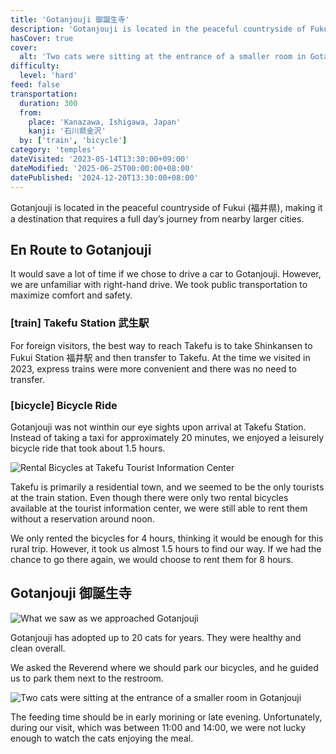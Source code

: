 ```yaml
---
title: 'Gotanjouji 御誕生寺'
description: 'Gotanjouji is located in the peaceful countryside of Fukui (福井県), making it a destination that requires a full day’s journey from nearby larger cities.'
hasCover: true
cover:
  alt: 'Two cats were sitting at the entrance of a smaller room in Gotanjouji'
difficulty:
  level: 'hard'
feed: false
transportation:
  duration: 300
  from:
    place: 'Kanazawa, Ishigawa, Japan'
    kanji: '石川県金沢'
  by: ['train', 'bicycle']
category: 'temples'
dateVisited: '2023-05-14T13:30:00+09:00'
dateModified: '2025-06-25T00:00:00+08:00'
datePublished: '2024-12-20T13:30:00+08:00'
---
```



Gotanjouji is located in the peaceful countryside of Fukui (福井県), making it a destination that requires a full day’s journey from nearby larger cities.

<Abstract transportation={frontmatter.transportation} />

## En Route to Gotanjouji

It would save a lot of time if we chose to drive a car to Gotanjouji. However, we are unfamiliar with right-hand drive. We took public transportation to maximize comfort and safety.

### [train] Takefu Station 武生駅

For foreign visitors, the best way to reach Takefu is to take Shinkansen to Fukui Station 福井駅 and then transfer to Takefu. At the time we visited in 2023, express trains were more convenient and there was no need to transfer.

### [bicycle] Bicycle Ride

Gotanjouji was not winthin our eye sights upon arrival at Takefu Station. Instead of taking a taxi for approximately 20 minutes, we enjoyed a leisurely bicycle ride that took about 1.5 hours.

![Rental Bicycles at Takefu Tourist Information Center](@assets/gotanjouji/bicycles.jpg)

Takefu is primarily a residential town, and we seemed to be the only tourists at the train station. Even though there were only two rental bicycles available at the tourist information center, we were still able to rent them without a reservation around noon.

We only rented the bicycles for 4 hours, thinking it would be enough for this rural trip. However, it took us almost 1.5 hours to find our way. If we had the chance to go there again, we would choose to rent them for 8 hours.

## Gotanjouji 御誕生寺

![What we saw as we approached Gotanjouji](@assets/gotanjouji/arriving.jpg)

Gotanjouji has adopted up to 20 cats for years. They were healthy and clean overall.

We asked the Reverend where we should park our bicycles, and he guided us to park them next to the restroom.

![Two cats were sitting at the entrance of a smaller room in Gotanjouji](@assets/gotanjouji/front.jpg)

The feeding time should be in early morining or late evening. Unfortunately, during our visit, which was between 11:00 and 14:00, we were not lucky enough to watch the cats enjoying the meal.
